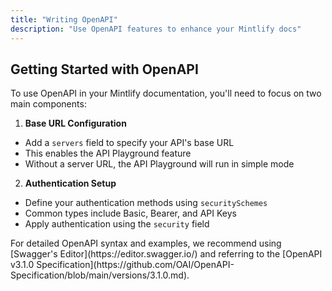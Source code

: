 ```yaml
---
title: "Writing OpenAPI"
description: "Use OpenAPI features to enhance your Mintlify docs"
---
```


## Getting Started with OpenAPI

To use OpenAPI in your Mintlify documentation, you'll need to focus on two main components:

1. **Base URL Configuration**
- Add a `servers` field to specify your API's base URL
- This enables the API Playground feature
- Without a server URL, the API Playground will run in simple mode

2. **Authentication Setup**
- Define your authentication methods using `securitySchemes`
- Common types include Basic, Bearer, and API Keys
- Apply authentication using the `security` field

<Note>
  For detailed OpenAPI syntax and examples, we recommend using [Swagger's Editor](https://editor.swagger.io/) and referring to the [OpenAPI v3.1.0 Specification](https://github.com/OAI/OpenAPI-Specification/blob/main/versions/3.1.0.md).
</Note>